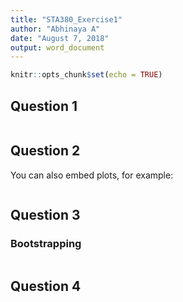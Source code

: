 ```yaml
---
title: "STA380_Exercise1"
author: "Abhinaya A"
date: "August 7, 2018"
output: word_document
---
```


```r
knitr::opts_chunk$set(echo = TRUE)
```

## Question 1

```r

```

## Question 2

You can also embed plots, for example:

```r

```

## Question 3

### Bootstrapping

```r


```

## Question 4

```r

```
